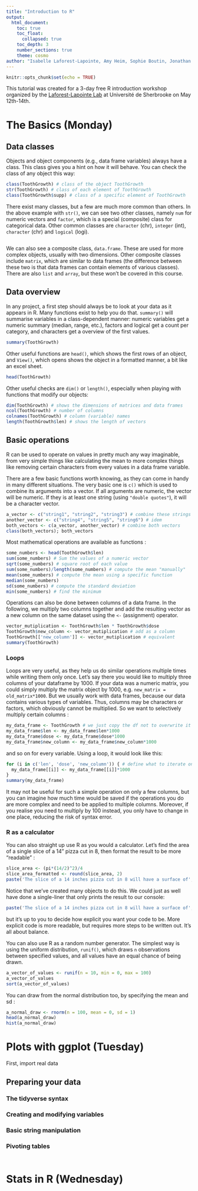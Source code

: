 ```yaml
---
title: "Introduction to R"
output:
  html_document:
    toc: true
    toc_float:
      collapsed: true
    toc_depth: 3
    number_sections: true
    theme: cosmo
author: "Isabelle Laforest-Lapointe, Amy Heim, Sophie Boutin, Jonathan Rondeau-Leclaire"
---
```


```r
knitr::opts_chunk$set(echo = TRUE)
```

This tutorial was created for a 3-day free R introduction workshop organized by the [Laforest-Lapointe Lab](https://www.laforestlab.com/) at Université de Sherbrooke on May 12th-14th.

# The Basics (Monday)

## Data classes

Objects and object components (e.g., data frame variables) always have a class. This class gives you a hint on how it will behave. You can check the class of any object this way:

```r
class(ToothGrowth) # class of the object ToothGrowth
str(ToothGrowth) # class of each element of ToothGrowth
class(ToothGrowth$supp) # class of a specific element of ToothGrowth
```
There exist many classes, but a few are much more common than others. In the above example with `str()`, we can see two other classes, namely `num` for numeric vectors and `factor`, which is a special (composite) class for categorical data. Other common classes are `character` (chr), `integer` (int), `character` (chr) and `logical` (logi). 

```r

```

We can also see a composite class, `data.frame`. These are used for more complex objects, usually with two dimensions. Other composite classes include `matrix`, which are similar to data frames (the difference between these two is that data frames can contain elements of various classes). There are also `list` and `array`, but these won't be covered in this course.

## Data overview

In any project, a first step should always be to look at your data as it appears in R. Many functions exist to help you do that. `summary()` will summarise variables in a class-dependent manner: numeric variables get a numeric summary (median, range, etc.), factors and logical get a count per category, and characters get a overview of the first values.

```r
summary(ToothGrowth)
```

Other useful functions are `head()`, which shows the first rows of an object, and `View()`, which opens shows the object in a formatted manner, a bit like an excel sheet.

```r
head(ToothGrowth)
```

Other useful checks are `dim()` or `length()`, especially when playing with functions that modify our objects: 

```r
dim(ToothGrowth) # shows the dimensions of matrices and data frames
ncol(ToothGrowth) # number of columns
colnames(ToothGrowth) # column (variable) names
length(ToothGrowth$len) # shows the length of vectors
```

## Basic operations

R can be used to operate on values in pretty much any way imaginable, from very simple things like calculating the mean to more complex things like removing certain characters from every values in a data frame variable.

There are a few basic functions worth knowing, as they can come in handy in many different situations. The very basic one is `c()` which is used to combine its arguments into a vector. If all arguments are numeric, the vector will be numeric. If they is at least one string (using `"double quotes"`), it will be a character vector.

```r
a_vector <- c("string1", "string2", "string3") # combine these strings into a vector
another_vector <- c("string4", "string5", "string6") # idem
both_vectors <- c(a_vector, another_vector) # combine both vectors
class(both_vectors); both_vectors
```
Most mathematical operations are available as functions :
```r
some_numbers <- head(ToothGrowth$len)
sum(some_numbers) # Sum the values of a numeric vector
sqrt(some_numbers) # square root of each value
sum(some_numbers)/length(some_numbers) # compute the mean "manually"
mean(some_numbers) # compute the mean using a specific function
median(some_numbers)
sd(some_numbers) # compute the standard deviation
min(some_numbers) # find the minimum
```

Operations can also be done between columns of a data frame. In the following, we multiply two columns together and add the resulting vector as a new column on the same dataset using the `<-` (assignment) operator.
```r
vector_mutiplication <- ToothGrowth$len * ToothGrowth$dose
ToothGrowth$new_column <- vector_mutiplication # add as a column
ToothGrowth[['new_column']] <- vector_mutiplication # equivalent
summary(ToothGrowth) 
```

### Loops

Loops are very useful, as they help us do similar operations multiple times while writing them only once. Let's say there you would like to multiply three columns of your dataframe by 1000. If your data was a numeric matrix, you could simply multiply the matrix object by 1000, e.g. `new_matrix = old_matrix*1000`. But we usually work with data frames, because our data contains various types of variables. Thus, columns may be characters or factors, which obviously cannot be multiplied. So we want to selectively multiply certain columns :

```r
my_data_frame <- ToothGrowth # we just copy the df not to overwrite it
my_data_frame$len <- my_data_frame$len*1000
my_data_frame$dose <- my_data_frame$dose*1000
my_data_frame$new_column <- my_data_frame$new_column*1000
```
and so on for every variable. Using a loop, it would look like this:
```r
for (i in c('len', 'dose', 'new_column')) { # define what to iterate on
  my_data_frame[[i]] <- my_data_frame[[i]]*1000
}
summary(my_data_frame)
```
It may not be useful for such a simple operation on only a few columns, but you can imagine how much time would be saved if the operations you do are more complex and need to be applied to multiple columns. Moreover, if you realise you need to multiply by 100 instead, you only have to change in one place, reducing the risk of syntax error.


### R as a calculator

You can also straight up use R as you would a calculator. Let's find the area of a single slice of a 14" pizza cut in 8, then format the result to be more "readable" :

```r
slice_area <- (pi*(14/2)^2)/4
slice_area_formatted <- round(slice_area, 2)
paste('The slice of a 14 inches pizza cut in 8 will have a surface of', slice_area_formatted, "square inches.")
```

Notice that we've created many objects to do this. We could just as well have done a single-liner that only prints the result to our console:
```r
paste('The slice of a 14 inches pizza cut in 8 will have a surface of', round((pi*(14/2)^2)/4, 2), "square inches.")
```
but it's up to you to decide how explicit you want your code to be. More explicit code is more readable, but requires more steps to be written out. It's all about balance.


You can also use R as a random number generator. The simplest way is using the uniform distribution, `runif()`, which draws `n` observations between specified values, and all values have an equal chance of being drawn.

```r
a_vector_of_values <- runif(n = 10, min = 0, max = 100)
a_vector_of_values
sort(a_vector_of_values)
```
You can draw from the normal distribution too, by specifying the mean and sd :

```r
a_normal_draw <- rnorm(n = 100, mean = 0, sd = 1)
head(a_normal_draw)
hist(a_normal_draw)
```

# Plots with ggplot (Tuesday)

First, import real data

## Preparing your data

### The tidyverse syntax

### Creating and modifying variables

### Basic string manipulation

### Pivoting tables

### 

```r

```

# Stats in R (Wednesday)